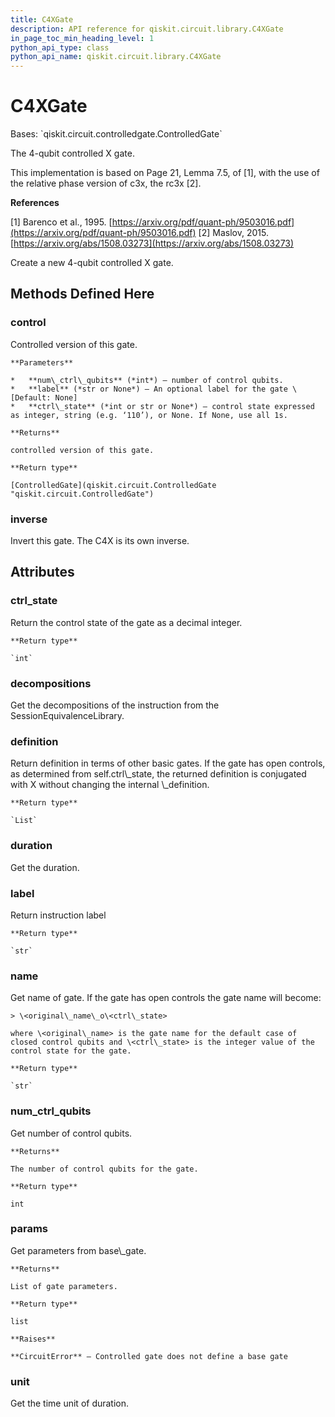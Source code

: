 ```yaml
---
title: C4XGate
description: API reference for qiskit.circuit.library.C4XGate
in_page_toc_min_heading_level: 1
python_api_type: class
python_api_name: qiskit.circuit.library.C4XGate
---
```


# C4XGate

<Class id="qiskit.circuit.library.C4XGate" isDedicatedPage={true} github="https://github.com/qiskit/qiskit/tree/stable/0.18/qiskit/circuit/library/standard_gates/x.py" signature="C4XGate(label=None, ctrl_state=None)">
  Bases: `qiskit.circuit.controlledgate.ControlledGate`

  The 4-qubit controlled X gate.

  This implementation is based on Page 21, Lemma 7.5, of \[1], with the use of the relative phase version of c3x, the rc3x \[2].

  **References**

  \[1] Barenco et al., 1995. [https://arxiv.org/pdf/quant-ph/9503016.pdf](https://arxiv.org/pdf/quant-ph/9503016.pdf) \[2] Maslov, 2015. [https://arxiv.org/abs/1508.03273](https://arxiv.org/abs/1508.03273)

  Create a new 4-qubit controlled X gate.

  ## Methods Defined Here

  ### control

  <Function id="qiskit.circuit.library.C4XGate.control" signature="C4XGate.control(num_ctrl_qubits=1, label=None, ctrl_state=None)">
    Controlled version of this gate.

    **Parameters**

    *   **num\_ctrl\_qubits** (*int*) – number of control qubits.
    *   **label** (*str or None*) – An optional label for the gate \[Default: None]
    *   **ctrl\_state** (*int or str or None*) – control state expressed as integer, string (e.g. ‘110’), or None. If None, use all 1s.

    **Returns**

    controlled version of this gate.

    **Return type**

    [ControlledGate](qiskit.circuit.ControlledGate "qiskit.circuit.ControlledGate")
  </Function>

  ### inverse

  <Function id="qiskit.circuit.library.C4XGate.inverse" signature="C4XGate.inverse()">
    Invert this gate. The C4X is its own inverse.
  </Function>

  ## Attributes

  ### ctrl\_state

  <Attribute id="qiskit.circuit.library.C4XGate.ctrl_state">
    Return the control state of the gate as a decimal integer.

    **Return type**

    `int`
  </Attribute>

  ### decompositions

  <Attribute id="qiskit.circuit.library.C4XGate.decompositions">
    Get the decompositions of the instruction from the SessionEquivalenceLibrary.
  </Attribute>

  ### definition

  <Attribute id="qiskit.circuit.library.C4XGate.definition">
    Return definition in terms of other basic gates. If the gate has open controls, as determined from self.ctrl\_state, the returned definition is conjugated with X without changing the internal \_definition.

    **Return type**

    `List`
  </Attribute>

  ### duration

  <Attribute id="qiskit.circuit.library.C4XGate.duration">
    Get the duration.
  </Attribute>

  ### label

  <Attribute id="qiskit.circuit.library.C4XGate.label">
    Return instruction label

    **Return type**

    `str`
  </Attribute>

  ### name

  <Attribute id="qiskit.circuit.library.C4XGate.name">
    Get name of gate. If the gate has open controls the gate name will become:

    > \<original\_name\_o\<ctrl\_state>

    where \<original\_name> is the gate name for the default case of closed control qubits and \<ctrl\_state> is the integer value of the control state for the gate.

    **Return type**

    `str`
  </Attribute>

  ### num\_ctrl\_qubits

  <Attribute id="qiskit.circuit.library.C4XGate.num_ctrl_qubits">
    Get number of control qubits.

    **Returns**

    The number of control qubits for the gate.

    **Return type**

    int
  </Attribute>

  ### params

  <Attribute id="qiskit.circuit.library.C4XGate.params">
    Get parameters from base\_gate.

    **Returns**

    List of gate parameters.

    **Return type**

    list

    **Raises**

    **CircuitError** – Controlled gate does not define a base gate
  </Attribute>

  ### unit

  <Attribute id="qiskit.circuit.library.C4XGate.unit">
    Get the time unit of duration.
  </Attribute>
</Class>


